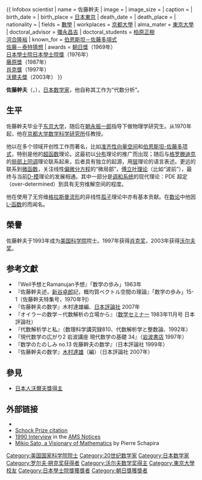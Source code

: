 {{ Infobox scientist
| name              = 佐藤幹夫
| image             = <!--(filename only)-->
| image_size        = 
| caption           = 
| birth_date        = {{birth date and age|1928|04|18}}
| birth_place       = [[日本|日本]][[東京|東京]]
| death_date        = 
| death_place       = 
| nationality       = {{JPN}}
| fields            = [[數學|數學]]
| workplaces        = [[京都大學|京都大學]]
| alma_mater        = [[東京大學|東京大學]]
| doctoral_advisor  = [[彌永昌吉|彌永昌吉]]
| doctoral_students = [[柏原正樹|柏原正樹]]<br>[[河合隆裕|河合隆裕]]
| known_for         = [[伯恩斯坦－佐藤多項式|伯恩斯坦－佐藤多項式]]<br>[[佐藤－泰特猜想|佐藤－泰特猜想]]
| awards            = [[朝日獎|朝日獎]]（1969年）<br>[[日本學士院|日本學士院]][[日本學士院獎|日本學士院獎]]（1976年）<br>[[藤原獎|藤原獎]]（1987年）<br>[[肖克獎|肖克獎]]（1997年）<br>[[沃爾夫獎|沃爾夫獎]]（2003年）
}}

'''佐藤幹夫'''（{{jpn|j=佐藤 幹夫|hg=さとう みきお|rm=Satō Mikio}}，{{bd|1928年|4月18日||}}），[[日本|日本]][[数学家|数学家]]，他自称其工作为“代数分析”。

==生平==
佐藤幹夫毕业于[[东京大学|东京大学]]，随后在[[朝永振一郎|朝永振一郎]]指导下做物理学研究生。从1970年起，他在[[京都大学|京都大学]][[数学科学研究所|数学科学研究所]]任教授。

他以在多个领域开创性工作而著名，比如[[准齐性向量空间|准齐性向量空间]]和[[伯恩斯坦-佐藤多项式|伯恩斯坦-佐藤多项式]]，特别是他的[[超函数|超函数]]理论。这最初以[[分布_(数学分析)|分布]]理论的推广而出现；随后与[[格罗滕迪克|格罗滕迪克]]的[[局部上同调|局部上同调]]理论联系起来，后者具有独立的起源，用[[层_(数学)|层]]理论的语言表述。更远的联系到[[微函数|微函数]]，关注线性[[偏微分方程|偏微分方程]]的“微局部”，[[调和分析|傅立叶理论]]（比如“波前”），最终与当前[[D-模|D-模]]理论的发展相通。其中一部分是[[调和系统|调和系统]]的现代理论：PDE 超定（over-determined）到具有无穷维解空间的程度。

他在使用了无穷维[[格拉斯曼流形|格拉斯曼流形]]的非线性[[孤子|孤子]]理论中亦有基本贡献。在[[数论|数论]]中他因[[L-函数|L-函数]]的{{link-en|佐藤-泰特猜想|Sato-Tate conjecture}}而闻名。

==榮譽==
佐藤幹夫于1993年成为[[美国科学院|美国科学院]]院士。1997年获得[[肖克奖|肖克奖]]，2003年获得[[沃尔夫奖|沃尔夫奖]]。

== 参考文獻 ==
*『Weil予想とRamanujan予想』「数学の歩み」1963年
*『佐藤幹夫述，[[新谷卓郎|新谷卓郎]]記，概均質ベクトル空間の理論』「数学の歩み」15-1（佐藤幹夫特集号，1970年刊）
*『佐藤幹夫の数学』木村達雄編、[[日本評論社|日本評論社]] 2007年
*『オイラーの数学－代数解析の立場から』（[[数学セミナー|数学セミナー]] 1983年11月号 日本評論社）
*『代数解析学と私』（数理科学講究録810、代数解析学と整数論、1992年）
*『現代数学の広がり2 岩波講座 現代数学の基礎 34』（[[岩波書店|岩波書店]] 1997年）
*『数学のたのしみ no.13 佐藤幹夫の数学』（日本評論社 1999年）
*『佐藤幹夫の数学』[[木村達雄|木村達雄]]（編）（日本評論社 2007年）

==參見==
* [[日本人沃爾夫獎得主|日本人沃爾夫獎得主]]

==外部链接==
*{{MathGenealogy |id=19282}}
*[https://web.archive.org/web/20061214094433/http://www.math.uu.se/~kiselman/sato1997.html Schock Prize citation]
*[http://www.ams.org/notices/200702/fea-sato-2.pdf 1990 Interview]{{Wayback|url=http://www.ams.org/notices/200702/fea-sato-2.pdf |date=20070306135557 }} in the [[AMS_Notices|AMS Notices]]
*[http://www.ams.org/notices/200702/comm-schapira.pdf Mikio Sato, a Visionary of Mathematics]{{Wayback|url=http://www.ams.org/notices/200702/comm-schapira.pdf |date=20070306140652 }} by Pierre Schapira

{{Schock Prize laureates}}
{{Wolf Prize in Mathematics}}

{{Authority control}}
{{DEFAULTSORT:sato mikio}}
[[Category:美国国家科学院院士|Category:美国国家科学院院士]]
[[Category:20世纪数学家|Category:20世纪数学家]]
[[Category:日本数学家|Category:日本数学家]]
[[Category:罗尔夫·朔克奖获得者|Category:罗尔夫·朔克奖获得者]]
[[Category:沃尔夫数学奖得主|Category:沃尔夫数学奖得主]]
[[Category:東京大學校友|Category:東京大學校友]]
[[Category:日本學士院獎獲獎者|Category:日本學士院獎獲獎者]]
[[Category:朝日獎獲獎者|Category:朝日獎獲獎者]]